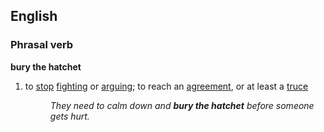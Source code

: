 ==English==
===Phrasal verb===
'''bury the hatchet'''
#{{idiom}} to [[stop]] [[fighting]] or [[arguing]]; to reach an [[agree]]ment, or at least a [[truce]]
#:''They need to calm down and '''bury the hatchet''' before someone gets hurt.''